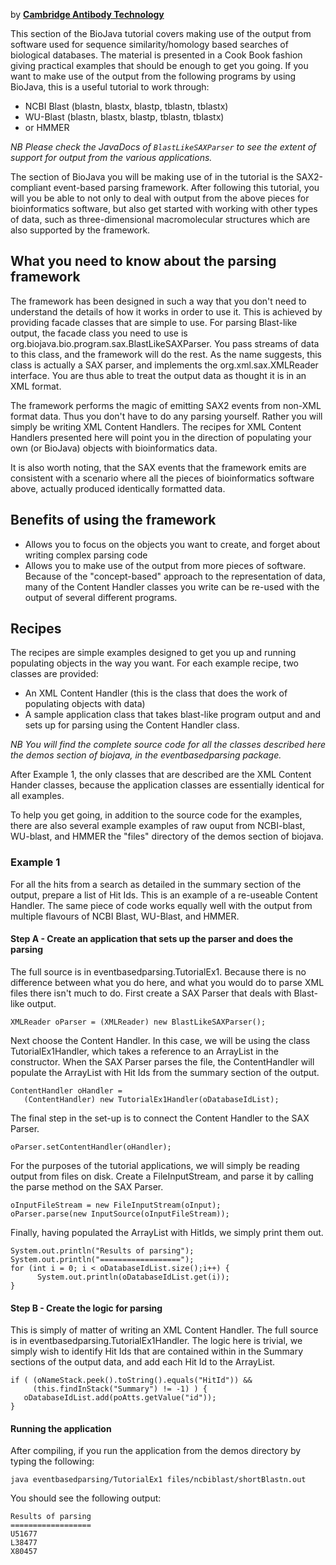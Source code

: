 by '''[mailto:bioinformatics@CambridgeAntibody.com Cambridge Antibody Technology]'''

This section of the BioJava tutorial covers making use of the output from software used for sequence similarity/homology based searches of biological databases. The material is presented in a Cook Book fashion giving practical examples that should be enough to get you going. If you want to make use of the output from the following programs by using BioJava, this is a useful tutorial to work through:

* NCBI Blast (blastn, blastx, blastp, tblastn, tblastx) 
* WU-Blast (blastn, blastx, blastp, tblastn, tblastx) 
* or HMMER 

''NB Please check the JavaDocs of <code>BlastLikeSAXParser</code> to see the extent of support for output from the various applications.''

The section of BioJava you will be making use of in the tutorial is the SAX2-compliant event-based parsing framework. After following this tutorial, you will you be able to not only to deal with output from the above pieces for bioinformatics software, but also get started with working with other types of data, such as three-dimensional macromolecular structures which are also supported by the framework.


== What you need to know about the parsing framework ==

The framework has been designed in such a way that you don't need to understand the details of how it works in order to use it. This is achieved by providing facade classes that are simple to use. For parsing Blast-like output, the facade class you need to use is org.biojava.bio.program.sax.BlastLikeSAXParser. You pass streams of data to this class, and the framework will do the rest. As the name suggests, this class is actually a SAX parser, and implements the org.xml.sax.XMLReader interface. You are thus able to treat the output data as thought it is in an XML format. 

The framework performs the magic of emitting SAX2 events from non-XML format data. Thus you don't have to do any parsing yourself. Rather you will simply be writing XML Content Handlers. The recipes for XML Content Handlers presented here will point you in the direction of populating your own (or BioJava) objects with bioinformatics data. 

It is also worth noting, that the SAX events that the framework emits are consistent with a scenario where all the pieces of bioinformatics software above, actually produced identically formatted data. 

== Benefits of using the framework ==

* Allows you to focus on the objects you want to create, and forget about writing complex parsing code 
* Allows you to make use of the output from more pieces of software. Because of the "concept-based" approach to the representation of data, many of the Content Handler classes you write can be re-used with the output of several different programs. 

== Recipes ==

The recipes are simple examples designed to get you up and running populating objects in the way you want. For each example recipe, two classes are provided: 

* An XML Content Handler (this is the class that does the work of populating objects with data) 
* A sample application class that takes blast-like program output and and sets up for parsing using the Content Handler class. 

''NB You will find the complete source code for all the classes described here the demos section of biojava, in the eventbasedparsing package.''

After Example 1, the only classes that are described are the XML Content Hander classes, because the application classes are essentially identical for all examples.

To help you get going, in addition to the source code for the examples, there are also several example examples of raw ouput from NCBI-blast, WU-blast, and HMMER the "files" directory of the demos section of biojava.

=== Example 1 ===

For all the hits from a search as detailed in the summary section of the output, prepare a list of Hit Ids. This is an example of a re-useable Content Handler. The same piece of code works equally well with the output from multiple flavours of NCBI Blast, WU-Blast, and HMMER.

==== Step A - Create an application that sets up the parser and does the parsing ====

The full source is in eventbasedparsing.TutorialEx1. Because there is no difference between what you do here, and what you would do to parse XML files there isn't much to do. First create a SAX Parser that deals with Blast-like output.

<pre>XMLReader oParser = (XMLReader) new BlastLikeSAXParser(); </pre>

Next choose the Content Handler. In this case, we will be using the class TutorialEx1Handler, which takes a reference to an ArrayList in the constructor. When the SAX Parser parses the file, the ContentHandler will populate the ArrayList with Hit Ids from the summary section of the output.

<pre>ContentHandler oHandler =
   (ContentHandler) new TutorialEx1Handler(oDatabaseIdList);  </pre>

The final step in the set-up is to connect the Content Handler to the SAX Parser. 

<pre>oParser.setContentHandler(oHandler); </pre>

For the purposes of the tutorial applications, we will simply be reading output from files on disk. Create a FileInputStream, and parse it by calling the parse method on the SAX Parser.

<pre>oInputFileStream = new FileInputStream(oInput);
oParser.parse(new InputSource(oInputFileStream));</pre>

Finally, having populated the ArrayList with HitIds, we simply print them out.

<pre>System.out.println("Results of parsing");
System.out.println("==================");
for (int i = 0; i < oDatabaseIdList.size();i++) {
      System.out.println(oDatabaseIdList.get(i));
}</pre>

==== Step B - Create the logic for parsing ====

This is simply of matter of writing an XML Content Handler. The full source is in eventbasedparsing.TutorialEx1Handler. The logic here is trivial, we simply wish to identify Hit Ids that are contained within in the Summary sections of the output data, and add each Hit Id to the ArrayList.

<pre>if ( (oNameStack.peek().toString().equals("HitId")) &&
     (this.findInStack("Summary") != -1) ) {
   oDatabaseIdList.add(poAtts.getValue("id"));
}</pre> 

==== Running the application ====

After compiling, if you run the application from the demos directory by typing the following:

<pre>java eventbasedparsing/TutorialEx1 files/ncbiblast/shortBlastn.out</pre>

You should see the following output:

<pre>Results of parsing
==================
U51677
L38477
X80457</pre>

{{Tutorial:Footer}}